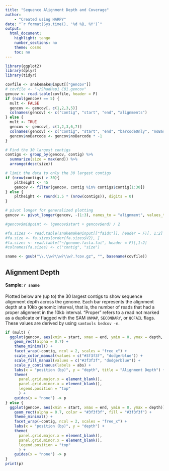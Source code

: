 ```yaml
---
title: "Sequence Alignment Depth and Coverage"
author:
    - "Created using HARPY"
date: "`r format(Sys.time(), '%d %B, %Y')`"
output:
  html_document:
    highlight: tango
    number_sections: no
    theme: cosmo
    toc: no
---
```


```r
library(ggplot2)
library(dplyr)
library(tidyr)
```

```r
covfile <- snakemake@input[["gencov"]]
# covfile <- "~/ShadHap1_C01.gencov"
gencov <- read.table(covfile, header = F)
if (ncol(gencov) == 5) {
  mult <- FALSE
  gencov <- gencov[, c(1,2,3,5)]
  colnames(gencov) <- c("contig", "start", "end", "alignments")
} else {
  mult <- TRUE
  gencov <- gencov[, c(1,2,3,6,7)]
  colnames(gencov) <- c("contig", "start", "end", "barcodeOnly", "noBarcode")
  gencov$noBarcode <- gencov$noBarcode * -1
}

# Find the 30 largest contigs
contigs <- group_by(gencov, contig) %>%
  summarize(size = max(end)) %>%
  arrange(desc(size))

# limit the data to only the 30 largest contigs
if (nrow(contigs) > 30){
    pltheight <- 45
    gencov <- filter(gencov, contig %in% contigs$contig[1:30])
} else {
    pltheight <- round(1.5 * (nrow(contigs)), digits = 0)
}

# pivot longer for generalized plotting
gencov <- pivot_longer(gencov, -(1:3), names_to = "alignment", values_to = "depth")

#gencov$midpoint <- (gencov$start + gencov$end) / 2

#fa.sizes <- read.table(snakemake@input[["faidx"]], header = F)[, 1:2]
#fa.size <- fa.sizes[order(fa.sizes$V2), ]
#fa.sizes <- read.table("~/genome.fasta.fai", header = F)[,1:2]
#colnames(fa.sizes) <- c("contig", "size")

sname <- gsub("\\.\\w?\\w?\\w?.?cov.gz", "", basename(covfile))

```
## Alignment Depth
#### Sample: `r sname`

Plotted below are (up to) the 30 largest contigs to show sequence alignment depth across
the genome. Each bar represents the alignment depth at a 10kb genomic interval, that is, the
number of reads that had a proper alignment in the 10kb interval. "Proper" refers to a read
not marked as a duplicate or flagged with the SAM `UNMAP`, `SECONDARY`,  or `QCFAIL` flags.
These values are derived by using `samtools bedcov -n`.

```r
if (mult) {
  ggplot(gencov, aes(xmin = start, xmax = end, ymin = 0, ymax = depth, color = alignment, fill = alignment)) +
    geom_rect(alpha = 0.7) +
    theme_minimal() +
    facet_wrap(~contig, ncol = 2, scales = "free_x") +
    scale_color_manual(values = c("#3f3f3f", "dodgerblue")) +
    scale_fill_manual(values = c("#3f3f3f", "dodgerblue")) +
    scale_y_continuous(labels = abs) +
    labs(x = "position (bp)", y = "depth", title = "Alignment Depth") +
    theme(
      panel.grid.major.x = element_blank(),
      panel.grid.minor.x = element_blank(),
      legend.position = "top"
      ) +
    guides(x = "none") -> p
} else {
  ggplot(gencov, aes(xmin = start, xmax = end, ymin = 0, ymax = depth)) +
    geom_rect(alpha = 0.7, color = "#3f3f3f", fill = "#3f3f3f") +
    theme_minimal() +
    facet_wrap(~contig, ncol = 2, scales = "free_x") +
    labs(x = "position (bp)", y = "depth") +
    theme(
      panel.grid.major.x = element_blank(),
      panel.grid.minor.x = element_blank(),
      legend.position = "top"
      ) +
    guides(x = "none") -> p
}
print(p)
```